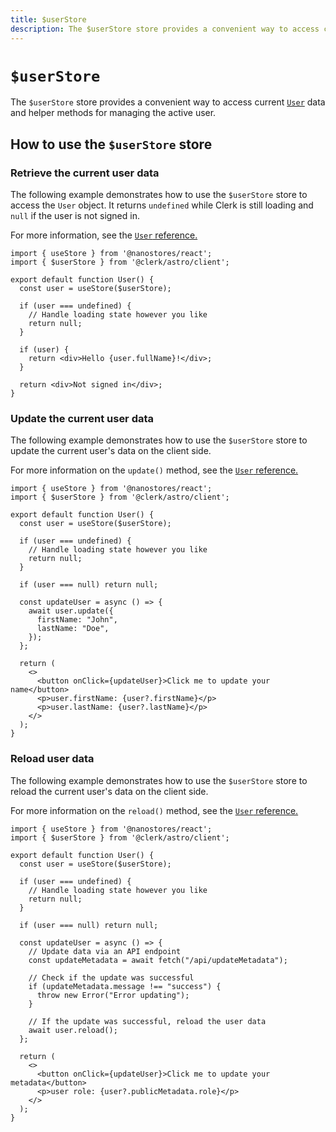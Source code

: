 ```yaml
---
title: $userStore
description: The $userStore store provides a convenient way to access current user data and helper methods for managing the active user.
---
```


# `$userStore`

The `$userStore` store provides a convenient way to access current [`User`](https://clerk.com/docs/references/javascript/user/user) data and helper methods for managing the active user.

## How to use the `$userStore` store

### Retrieve the current user data

The following example demonstrates how to use the `$userStore` store to access the `User` object. It returns `undefined` while Clerk is still loading and `null` if the user is not signed in.

For more information, see the [`User` reference.](https://clerk.com/docs/references/javascript/user/user#user-object)

```tsx {{ prettier: false, filename: 'user.tsx' }}
import { useStore } from '@nanostores/react';
import { $userStore } from '@clerk/astro/client';

export default function User() {
  const user = useStore($userStore);

  if (user === undefined) {
    // Handle loading state however you like
    return null;
  }

  if (user) {
    return <div>Hello {user.fullName}!</div>;
  }

  return <div>Not signed in</div>;
}
```

### Update the current user data

The following example demonstrates how to use the `$userStore` store to update the current user's data on the client side.

For more information on the `update()` method, see the [`User` reference.](https://clerk.com/docs/references/javascript/user/user#update)

```tsx {{ prettier: false, filename: 'user.tsx' }}
import { useStore } from '@nanostores/react';
import { $userStore } from '@clerk/astro/client';

export default function User() {
  const user = useStore($userStore);

  if (user === undefined) {
    // Handle loading state however you like
    return null;
  }

  if (user === null) return null;

  const updateUser = async () => {
    await user.update({
      firstName: "John",
      lastName: "Doe",
    });
  };

  return (
    <>
      <button onClick={updateUser}>Click me to update your name</button>
      <p>user.firstName: {user?.firstName}</p>
      <p>user.lastName: {user?.lastName}</p>
    </>
  );
}
```

### Reload user data

The following example demonstrates how to use the `$userStore` store to reload the current user's data on the client side.

For more information on the `reload()` method, see the [`User` reference.](https://clerk.com/docs/references/javascript/user/user#reload)

```tsx {{ prettier: false, filename: 'user.tsx' }}
import { useStore } from '@nanostores/react';
import { $userStore } from '@clerk/astro/client';

export default function User() {
  const user = useStore($userStore);

  if (user === undefined) {
    // Handle loading state however you like
    return null;
  }

  if (user === null) return null;

  const updateUser = async () => {
    // Update data via an API endpoint
    const updateMetadata = await fetch("/api/updateMetadata");

    // Check if the update was successful
    if (updateMetadata.message !== "success") {
      throw new Error("Error updating");
    }

    // If the update was successful, reload the user data
    await user.reload();
  };

  return (
    <>
      <button onClick={updateUser}>Click me to update your metadata</button>
      <p>user role: {user?.publicMetadata.role}</p>
    </>
  );
}
```
